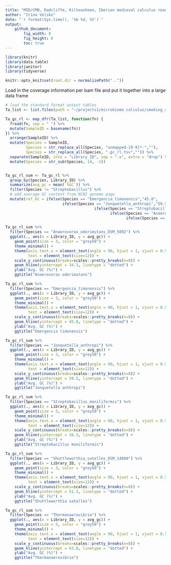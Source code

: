 ```yaml
---
title: "MID/CMB, Radcliffe, Kilteasheen, Iberian medieval calculus read length and GC content differences"
author: "Irina Velsko"
date: "`r format(Sys.time(), '%b %d, %Y')`"
output:
    github_document:
        fig_width: 8
        fig_height: 6
        toc: true
---
```


```r
library(knitr)
library(data.table)
library(janitor)
library(tidyverse)

```

```r
knitr::opts_knit$set(root.dir = normalizePath(".."))
```

Load in the coverage information per bam file and put it together into a large data frame
```r
# load the standard format output tables
Ta_list <- list.files(path = "~/projects1/microbiome_calculus/smoking_calculus/04-analysis/malt_checks/odd_taxa_gc", pattern = ".tsv", full.names = T)

Ta_gc_rl <- map_dfr(Ta_list, function(fn) {
  fread(fn, sep = " ") %>%
  mutate(SampleID = basename(fn))
}) %>%
  arrange(SampleID) %>%
  mutate(Species = SampleID,
         Species = str_replace_all(Species, "unmapped-[0-9]*-",""),
         Species = str_replace_all(Species, ".gc_rl.tsv","")) %>%
  separate(SampleID, into = "Library_ID", sep = ".u", extra = "drop") %>%
  mutate(Species = str_sub(Species, 14, -1))



```

```r

Ta_gc_rl_sum <- Ta_gc_rl %>%
  group_by(Species, Library_ID) %>%
  summarize(avg_gc = mean(`%GC`)) %>%
  filter(Species != "Streptobacillus") %>%
  # add average GC content from NCBI genome page
  mutate(ref_GC = ifelse(Species == "Emergencia_timonensis","45.8",
                         ifelse(Species == "Jonquetella_anthropi","59.5",
                                       ifelse(Species == "Streptobacillus_moniliformis", "26.3",
                                              ifelse(Species == "Anaerovorax_odorimutans_DSM_5092", "34.3", 
                                                     ifelse(Species == "Shuttleworthia_satelles_DSM_14600","51.3", "63.8"))))))
```

```r
Ta_gc_rl_sum %>%
  filter(Species == "Anaerovorax_odorimutans_DSM_5092") %>%
  ggplot(., aes(x = Library_ID, y = avg_gc)) +
    geom_point(size = 3, color = "grey50") +
    theme_minimal() +
    theme(axis.text.x = element_text(angle = 90, hjust = 1, vjust = 0.5),
          text = element_text(size=12)) +
    scale_y_continuous(breaks=scales::pretty_breaks(n=8)) +
    geom_hline(yintercept = 34.3, linetype = "dotted") +
    ylab("Avg. GC (%)") +
    ggtitle("Anaerovorax odorimutans")

```

```r
Ta_gc_rl_sum %>%
  filter(Species == "Emergencia_timonensis") %>%
  ggplot(., aes(x = Library_ID, y = avg_gc)) +
    geom_point(size = 3, color = "grey50") +
    theme_minimal() +
    theme(axis.text.x = element_text(angle = 90, hjust = 1, vjust = 0.5),
          text = element_text(size=12)) +
    scale_y_continuous(breaks=scales::pretty_breaks(n=8)) +
    geom_hline(yintercept = 45.8, linetype = "dotted") +
    ylab("Avg. GC (%)") +
    ggtitle("Emergencia timonensis")

```

```r

Ta_gc_rl_sum %>%
  filter(Species == "Jonquetella_anthropi") %>%
  ggplot(., aes(x = Library_ID, y = avg_gc)) +
    geom_point(size = 3, color = "grey50") +
    theme_minimal() +
    theme(axis.text.x = element_text(angle = 90, hjust = 1, vjust = 0.5),
          text = element_text(size=12)) +
    scale_y_continuous(breaks=scales::pretty_breaks(n=8)) +
    geom_hline(yintercept = 59.5, linetype = "dotted") +
    ylab("Avg. GC (%)") +
    ggtitle("Jonquetella anthropi")

```


```r

Ta_gc_rl_sum %>%
  filter(Species == "Streptobacillus_moniliformis") %>%
  ggplot(., aes(x = Library_ID, y = avg_gc)) +
    geom_point(size = 3, color = "grey50") +
    theme_minimal() +
    theme(axis.text.x = element_text(angle = 90, hjust = 1, vjust = 0.5),
          text = element_text(size=12)) +
    scale_y_continuous(breaks=scales::pretty_breaks(n=8)) +
    geom_hline(yintercept = 26.3, linetype = "dotted") +
    ylab("Avg. GC (%)") +
    ggtitle("Streptobacillus moniliformis")

```

```r

Ta_gc_rl_sum %>%
  filter(Species == "Shuttleworthia_satelles_DSM_14600") %>%
  ggplot(., aes(x = Library_ID, y = avg_gc)) +
    geom_point(size = 3, color = "grey50") +
    theme_minimal() +
    theme(axis.text.x = element_text(angle = 90, hjust = 1, vjust = 0.5),
          text = element_text(size=12)) +
    scale_y_continuous(breaks=scales::pretty_breaks(n=8)) +
    geom_hline(yintercept = 51.3, linetype = "dotted") +
    ylab("Avg. GC (%)") +
    ggtitle("Shuttleworthia satelles")

```

```r

Ta_gc_rl_sum %>%
  filter(Species == "Thermanaerovibrio") %>%
  ggplot(., aes(x = Library_ID, y = avg_gc)) +
    geom_point(size = 3, color = "grey50") +
    theme_minimal() +
    theme(axis.text.x = element_text(angle = 90, hjust = 1, vjust = 0.5),
          text = element_text(size=12)) +
    scale_y_continuous(breaks=scales::pretty_breaks(n=8)) +
    geom_hline(yintercept = 63.8, linetype = "dotted") +
    ylab("Avg. GC (%)") +
    ggtitle("Thermanaerovibrio")

```











